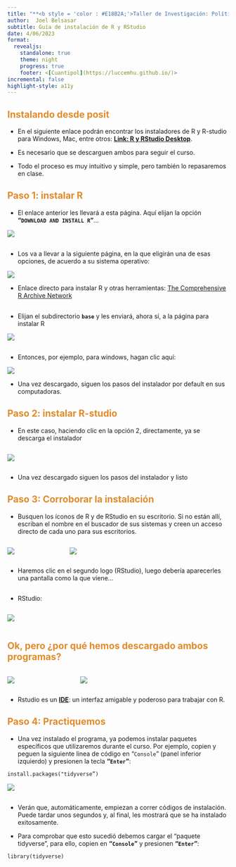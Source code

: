 ---
title: "**<b style = 'color : #E18B2A;'>Taller de Investigación: Política Cuantitativa “CUANTIPOL” - UNMSM</b>**"
author:  Joel Belsasar
subtitle: Guía de instalación de R y RStudio
date: 4/06/2023
format:
  revealjs:
    standalone: true
    theme: night
    progress: true
    footer: <[Cuantipol](https://luccemhu.github.io/)>
incremental: false
highlight-style: a11y
---

## <b style = 'color : #E18B2A;'>Instalando desde posit</b>

-   En el siguiente enlace podrán encontrar los instaladores de R y R-studio para Windows, Mac, entre otros: [**Link: R y RStudio Desktop**](https://posit.co/download/rstudio-desktop/#download).

-   Es necesario que se descarguen ambos para seguir el curso.

-   Todo el proceso es muy intuitivo y simple, pero también lo repasaremos en clase.

## <b style = 'color : #E18B2A;'>Paso 1: instalar R</b>

-   El enlace anterior les llevará a esta página. Aquí elijan la opción **"`DOWNLOAD AND INSTALL R`"**...

![](paso1.jpg)

## 

-   Los va a llevar a la siguiente página, en la que eligirán una de esas opciones, de acuerdo a su sistema operativo:

![](paso1-b.jpg)

-   Enlace directo para instalar R y otras herramientas: [The Comprehensive R Archive Network](https://cran.r-project.org/)

## 

-   Elijan el subdirectorio **`base`** y les enviará, ahora sí, a la página para instalar R

![](paso1-c.jpg)


##

-   Entonces, por ejemplo, para windows, hagan clic aquí:

![](paso1-d.jpg)

-   Una vez descargado, siguen los pasos del instalador por default en sus computadoras.

## <b style = 'color : #E18B2A;'>Paso 2: instalar R-studio</b>

-   En este caso, haciendo clic en la opción 2, directamente, ya se descarga el instalador

::: {.column width="60%"}
![](paso2.jpg)
:::

-   Una vez descargado siguen los pasos del instalador y listo

## <b style = 'color : #E18B2A;'>Paso 3: Corroborar la instalación</b>

-   Busquen los íconos de R y de RStudio en su escritorio. Si no están allí, escriban el nombre en el buscador de sus sistemas y creen un acceso directo de cada uno para sus escritorios. 

:::: {.columns}

::: {.column width="25%"}

![](Rlogo.jpg)

:::

::: {.column width="75%"}

![](R2logo.jpg)
:::

::::

-   Haremos clic en el segundo logo (RStudio), luego debería aparecerles una pantalla como la que viene...

##

- RStudio:

::: {.column width="85%"}

![](paso3.jpg)

:::

## <b style = 'color : #E18B2A;'>Ok, pero ¿por qué hemos descargado ambos programas?</b>

:::: {.columns}

::: {.column width="30%"}

![](R-basic.jpg)
:::

::: {.column width="70%"}

![](Rstudio.jpg)
:::

::::

-   Rstudio es un **[IDE](https://posit.co/products/open-source/rstudio/)**: un interfaz amigable y poderoso para trabajar con R.

## <b style = 'color : #E18B2A;'>Paso 4: Practiquemos</b>

-   Una vez instalado el programa, ya podemos instalar paquetes específicos que utilizaremos durante el curso. Por ejemplo, copien y peguen la siguiente linea de código en "`Console`" (panel inferior izquierdo) y presionen la tecla **"`Enter`"**:

```` markdown
install.packages("tidyverse”)
````

![](paso4.jpg)

## 
-   Verán que, automáticamente, empiezan a correr códigos de instalación. Puede tardar unos segundos y, al final, les mostrará que se ha instalado exitosamente.

-    Para comprobar que esto sucedió debemos cargar el "paquete tidyverse", para ello, copien  en **"`Console`"** y presionen **"`Enter`"**:

```` markdown
library(tidyverse)
````


